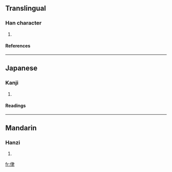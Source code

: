 ==Translingual==
===Han character===
{{Han char|rad=人|as=06|sn=8|four=|canj=人中手 (OLQ)}}
# {{defn|Han|sort=人06}}
====References====
{{Han ref|kx=0102.070|dkj=00596|hdz=10154.060|uh=4F93|ud=20371}}
----
==Japanese==
===Kanji===
{{ja-kanji|grade=|rs=人06}}
# {{defn|Japanese}} 
====Readings====
{{ja-readings|on=[[ろつ]] (rotsu), [[ろち]] (rochi)|kun=[[きいさま]] (kiisama)}}
----
==Mandarin==
===Hanzi===
{{cmn-hanzi|pin=[[lù]] (lu4)|wg=lu<sup>4</sup>}}
# {{defn|Mandarin}}

[[fr:侓]]